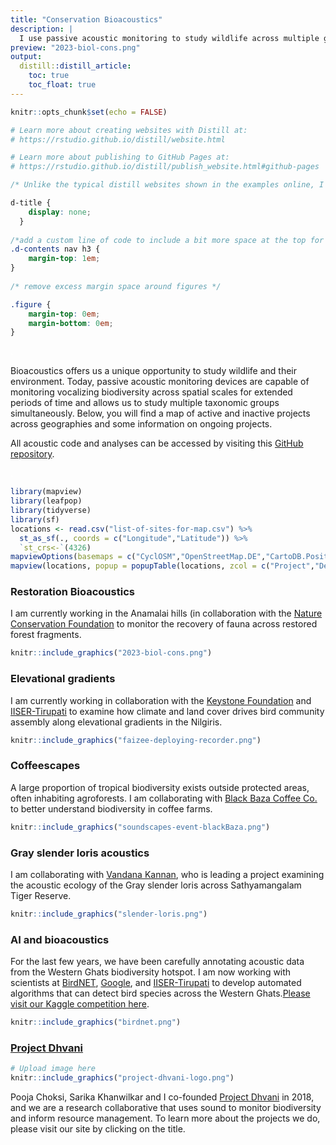 ```yaml
---
title: "Conservation Bioacoustics"
description: |   
  I use passive acoustic monitoring to study wildlife across multiple geographies. Examples of projects include: quantifying bird vocal activity across habitats, documenting soundscapes in coffee farms, and using AI to carry out automated recognition of bird calls. 
preview: "2023-biol-cons.png"
output:
  distill::distill_article:
    toc: true
    toc_float: true
---
```

```r
knitr::opts_chunk$set(echo = FALSE)

# Learn more about creating websites with Distill at:
# https://rstudio.github.io/distill/website.html

# Learn more about publishing to GitHub Pages at:
# https://rstudio.github.io/distill/publish_website.html#github-pages
```

```css
/* Unlike the typical distill websites shown in the examples online, I did not want a title YAML/text in the beginning and the first thing I wanted was an image. So this function below, borrowed from a google search, gets rid of the requirement of a title & uses css to do the same. You can delete this code chunk if you want to include a title in your website */

d-title {
    display: none;
  }
  
/*add a custom line of code to include a bit more space at the top for the table of contents*/
.d-contents nav h3 {
    margin-top: 1em;
}
  
/* remove excess margin space around figures */

.figure {
    margin-top: 0em;
    margin-bottom: 0em;
}
```

<p style="color: white">.  </p> 

Bioacoustics offers us a unique opportunity to study wildlife and their environment. Today, passive acoustic monitoring devices are capable of monitoring vocalizing biodiversity across spatial scales for extended periods of time and allows us to study multiple taxonomic groups simultaneously. Below, you will find a map of active and inactive projects across geographies and some information on ongoing projects.  

All acoustic code and analyses can be accessed by visiting this [GitHub repository](https://github.com/vjjan91).  

<p style="color: white">.  </p>
```r
library(mapview)
library(leafpop)
library(tidyverse)
library(sf)
locations <- read.csv("list-of-sites-for-map.csv") %>%
  st_as_sf(., coords = c("Longitude","Latitude")) %>%
  `st_crs<-`(4326)
mapviewOptions(basemaps = c("CyclOSM","OpenStreetMap.DE","CartoDB.Positron"))
mapview(locations, popup = popupTable(locations, zcol = c("Project","Description")))
```

### Restoration Bioacoustics  

I am currently working in the Anamalai hills (in collaboration with the [Nature Conservation Foundation](https://www.ncf-india.org/) to monitor the recovery of fauna across restored forest fragments.

```r

knitr::include_graphics("2023-biol-cons.png")
```

### Elevational gradients  

I am currently working in collaboration with the [Keystone Foundation](https://keystone-foundation.org/) and [IISER-Tirupati](https://www.skyisland.in/) to examine how climate and land cover drives bird community assembly along elevational gradients in the Nilgiris.  

```r

knitr::include_graphics("faizee-deploying-recorder.png")
```

### Coffeescapes  

A large proportion of tropical biodiversity exists outside protected areas, often inhabiting agroforests. I am collaborating with [Black Baza Coffee Co.](https://store.blackbazacoffee.com/) to better understand biodiversity in coffee farms.

```r

knitr::include_graphics("soundscapes-event-blackBaza.png")
```

### Gray slender loris acoustics  

I am collaborating with [Vandana Kannan](https://keystone-foundation.org/team/), who is leading a project examining the acoustic ecology of the Gray slender loris across Sathyamangalam Tiger Reserve.  

```r

knitr::include_graphics("slender-loris.png")
```

### AI and bioacoustics  

For the last few years, we have been carefully annotating acoustic data from the Western Ghats biodiversity hotspot. I am now working with scientists at [BirdNET](https://birdnet.cornell.edu/), [Google](https://scholar.google.com/citations?user=M1nVuUgAAAAJ&hl=en), and [IISER-Tirupati](https://www.skyisland.in/) to develop automated algorithms that can detect bird species across the Western Ghats.[Please visit our Kaggle competition here](https://www.kaggle.com/competitions/birdclef-2024/).

```r
knitr::include_graphics("birdnet.png")
```

### [Project Dhvani](http://projectdhvani.weebly.com/)  

::: {.floatting}
```r

# Upload image here 
knitr::include_graphics("project-dhvani-logo.png")
```
Pooja Choksi, Sarika Khanwilkar and I co-founded [Project Dhvani](http://projectdhvani.weebly.com/) in 2018, and we are a research collaborative that uses sound to monitor biodiversity and inform resource management. To learn more about the projects we do, please visit our site by clicking on the title.  
:::  
